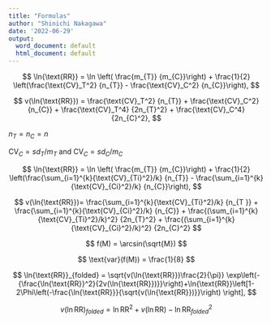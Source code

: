 ```yaml
---
title: "Formulas"
author: "Shinichi Nakagawa"
date: '2022-06-29'
output:
  word_document: default
  html_document: default
---
```


$$
\ln{\text{RR}} = \ln \left( \frac{m_{T}} {m_{C}}\right) + 
\frac{1}{2} \left(\frac{\text{CV}_T^2} {n_{T}} - \frac{\text{CV}_C^2} {n_{C}}\right), 
$$


$$
v(\ln{\text{RR}}) = \frac{\text{CV}_T^2} {n_{T}} + \frac{\text{CV}_C^2} {n_{C}} +
\frac{\text{CV}_T^4} {2n_{T}^2} + \frac{\text{CV}_C^4} {2n_{C}^2},
$$

$n_{T} = n_{C} = n$

$\text{CV}_C = sd_T/m_T$ and $\text{CV}_C = sd_C/m_C$


$$
\ln{\text{RR}} = \ln \left( \frac{m_{T}} {m_{C}}\right) + 
\frac{1}{2} \left(\frac{\sum_{i=1}^{k}{\text{CV}_{Ti}^2}/k} {n_{T}} - \frac{\sum_{i=1}^{k}{\text{CV}_{Ci}^2}/k} {n_{C}}\right), 
$$

$$
v(\ln{\text{RR}})= \frac{\sum_{i=1}^{k}{\text{CV}_{Ti}^2}/k} {n_{T
}} + \frac{\sum_{i=1}^{k}{\text{CV}_{Ci}^2}/k} {n_{C}} +
\frac{(\sum_{i=1}^{k}{\text{CV}_{Ti}^2}/k)^2} {2n_{T}^2} + 
\frac{(\sum_{i=1}^{k}{\text{CV}_{Ci}^2}/k)^2} {2n_{C}^2} 
$$


$$
f(M) = \arcsin(\sqrt{M})
$$

$$
\text{var}(f(M)) = \frac{1}{8}
$$


$$
\ln{\text{RR}}_{folded} = \sqrt{v(\ln{\text{RR}})\frac{2}{\pi}} \exp\left(-{\frac{\ln{\text{RR}}^2}{2v(\ln{\text{RR}})}}\right)+\ln{\text{RR}}\left[1-2\Phi\left(-\frac{\ln{\text{RR}}}{\sqrt{v(\ln{\text{RR}})}}\right) \right],
$$

$$
v(\ln{\text{RR}})_{folded} = \ln{\text{RR}}^2 + v(\ln{\text{RR}}) - \ln{\text{RR}}_{folded}^2
$$